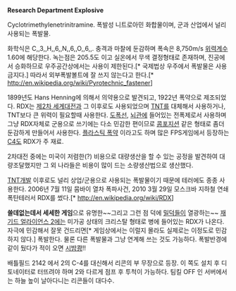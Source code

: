 '''Research Department Explosive''' 

Cyclotrimethylenetrinitramine. 폭발성 니트로아민 화합물이며, 군과 산업에서 널리 사용되는 폭발물. 

화학식은 C,,3,,H,,6,,N,,6,,O,,6,,. 충격과 마찰에 둔감하며 폭속은 8,750m/s [[위력계수]] 1.60에 해당한다. 녹는점은 205.5도 이고 실온에서 무색 결정형태로 존재하며, 진공에서 승화하므로 우주공간상에서는 사용이 제한된다.[* 국제법상 우주에서 폭발물은 사용금지다.] 따라서 외부폭발볼트에 잘 쓰지 않는다고 한다.[* http://en.wikipedia.org/wiki/Pyrotechnic_fastener]

1899년도 Hans Henning에 의해서 의약용으로 발견되고, 1922년 폭약으로 제조되었다. RDX는 [[제2차 세계대전]]과 그 이후로도 사용되었으며 [[TNT]]를 대체해서 사용하거나, TNT보다 큰 위력이 필요할때 사용한다. [[도폭선]], [[뇌관]]에 들어있는 전폭제로서 사용하며 그냥 RDX자체로 군용으로 쓰기에는 다소 민감한 편이므로 [[콤포지션]] 같은 형태로 좀더 둔감하게 만들어서 사용한다. 
[[플라스틱 폭약]] 이라고도 하며 많은 FPS게임에서 등장하는 [[C4]]도 RDX가 주 재료.

2차대전 중에는 미국이 저렴한(?) 비용으로 대량생산을 할 수 있는 공정을 발견하여 대량조달했지만 그 외 나라들은 비용이 많이 드는 소량생산법으로 생산했다.

[[TNT]]개발 이후로도 널리 상업/군용으로 사용되는 폭발물이기 때문에 테러에도 종종 사용한다. 2006년 7월 11일 뭄바이 열차 폭파사건, 2010 3월 29일 모스크바 지하철 연쇄 폭탄테러서 RDX를 썼다.[* http://en.wikipedia.org/wiki/RDX]


'''쓸데없는데서 세세한 게임'''으로 유명한~~그리고 그런 점 덕에 [[밀덕]]들이 열광하는~~ [[재기드 얼라이언스 2]]에는 미가공 상태의 크리스탈 형태로 병에 들어있는 RDX가 나온다. 자극에 민감해서 잘못 건드리면[* 게임상에서는 이럴지 몰라도 실제로는 이정도로 민감하지 않다.] 폭발한다. 물론 다른 폭발물과 그냥 연계해 쓰는 것도 가능하다. 폭발반경에 같이 뒀다가 적이 오면 [[시밤쾅]]!!

배틀필드 2142 에서 2의 C-4를 대신해서 리콘의 부 무장으로 등장. 이 쪽도 설치 후 디토네이터로 터뜨려야 하며 2와 다르게 점프 후 투척이 가능하다. 팀킬 OFF 인 서버에서는 하늘 높이 날아다니는 리콘들이 대다수.
